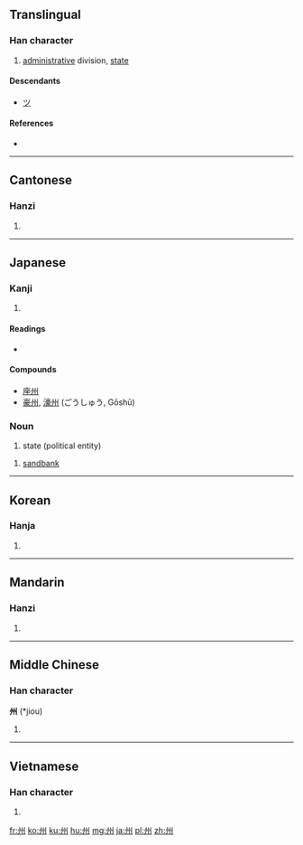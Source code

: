 {{also|川|洲}}
==Translingual==

===Han character===
{{Han char|rn=47|rad=巛|as=03|sn=6|four=3200<sub>0</sub>|canj=戈中戈中 (ILIL)}}

# [[administrative]] division, [[state]]

====Descendants====
* [[ツ]]

====References====
* {{Han ref|kx=0324.010|dkj=08678|dj=0624.090|hdz=10046.030|uh=5DDE|ud=24030|bh=A67B|bd=42619}}

----

==Cantonese==

===Hanzi===
{{yue-hanzi|jyut=|y=jau1}}

# {{defn|Cantonese|sort=巛03}}

----

==Japanese==

===Kanji===
{{ja-kanji|grade=3|rs=巛03}}

# {{defn|Japanese}}

====Readings====
* {{ja-readings|on=[[しゅう]] (''shū''), [[す]] (''su'')|kun=[[す]] (''su''), [[しま]] (''shima'')}}

====Compounds====
* [[座州]]
* [[豪州]], [[濠州]] (ごうしゅう, Gōshū)

===Noun===
{{ja-noun|k|hira=しゅう|rom=shū}}

# state (political entity)

{{ja-noun|k|hira=す|rom=su}}

# [[sandbank]]

----

==Korean==

===Hanja===
{{ko-hanja|hangeul=[[주]]|rv=ju|mr=chu}}

# {{defn|Korean|sort=巛03}}

----

==Mandarin==

===Hanzi===
{{cmn-hanzi|pin=[[zhōu]] ([[zhou1]])|wg=chou<sup>1</sup>}}

# {{defn|Mandarin|sort=巛03}}

----

==Middle Chinese==

===Han character===
'''州''' (*jiou)<!--asterisk indicates that this is a reconstructed pronunciation-->

# {{defn|Middle Chinese|sort=巛03}}

----

==Vietnamese==

===Han character===
{{vi-hantu|[[châu]], [[chu]]|rs=巛03}}

# {{defn|Vietnamese|sort=巛03}}

[[fr:州]]
[[ko:州]]
[[ku:州]]
[[hu:州]]
[[mg:州]]
[[ja:州]]
[[pl:州]]
[[zh:州]]